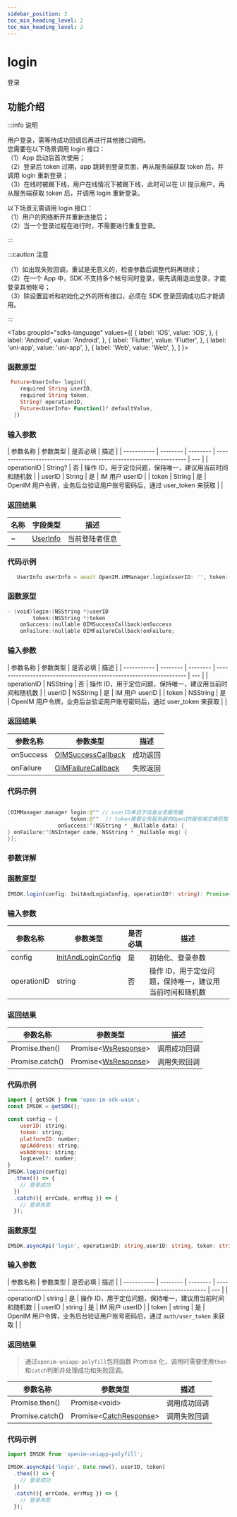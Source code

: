 ```yaml
---
sidebar_position: 2
toc_min_heading_level: 2
toc_max_heading_level: 2
---
```


# login

登录

## 功能介绍

:::info 说明

用户登录，需等待成功回调后再进行其他接口调用。  
您需要在以下场景调用 login 接口：  
（1）App 启动后首次使用；  
（2）登录后 token 过期，app 跳转到登录页面，再从服务端获取 token 后，并调用 login 重新登录；  
（3）在线时被踢下线，用户在线情况下被踢下线，此时可以在 UI 提示用户，再从服务端获取 token 后，并调用 login 重新登录。

以下场景无需调用 login 接口：  
（1）用户的网络断开并重新连接后；  
（2）当一个登录过程在进行时，不需要进行重复登录。

:::

:::caution 注意

（1）如出现失败回调，重试是无意义的，检查参数后调整代码再继续；  
（2）在一个 App 中，SDK 不支持多个帐号同时登录，需先调用退出登录，才能登录其他帐号；  
（3）除设置监听和初始化之外的所有接口，必须在 SDK 登录回调成功后才能调用。

:::

<Tabs
groupId="sdks-language"
values={[
{ label: 'iOS', value: 'iOS', },
{ label: 'Android', value: 'Android', },
{ label: 'Flutter', value: 'Flutter', },
{ label: 'uni-app', value: 'uni-app', },
{ label: 'Web', value: 'Web', },
]
}>

<TabItem value="Flutter">

### 函数原型

```dart showLineNumbers
 Future<UserInfo> login({
    required String userID,
    required String token,
    String? operationID,
    Future<UserInfo> Function()? defaultValue,
  })
```

### 输入参数

| 参数名称    | 参数类型 | 是否必填 | 描述                                                                |
| ----------- | -------- | -------- | ------------------------------------------------------------------- | --- |
| operationID | String?  | 否       | 操作 ID，用于定位问题，保持唯一，建议用当前时间和随机数             |
| userID      | String   | 是       | IM 用户 userID                                                      |
| token       | String   | 是       | OpenIM 用户令牌，业务后台验证用户账号密码后，通过 user_token 来获取 |     |

### 返回结果

| 名称 | 字段类型                                      | 描述           |
| ---- | --------------------------------------------- | -------------- |
| ~    | [UserInfo](docs/sdks/Class/User/UserInfo.mdx) | 当前登陆者信息 |

### 代码示例

```dart showLineNumbers
   UserInfo userInfo = await OpenIM.iMManager.login(userID: '', token: '');
```

</TabItem>

<TabItem value="iOS">

### 函数原型

```swift showLineNumbers
- (void)login:(NSString *)userID
        token:(NSString *)token
    onSuccess:(nullable OIMSuccessCallback)onSuccess
    onFailure:(nullable OIMFailureCallback)onFailure;
```

### 输入参数

| 参数名称    | 参数类型 | 是否必填 | 描述                                                                |
| ----------- | -------- | -------- | ------------------------------------------------------------------- | --- |
| operationID | NSString | 否       | 操作 ID，用于定位问题，保持唯一，建议用当前时间和随机数             |
| userID      | NSString | 是       | IM 用户 userID                                                      |
| token       | NSString | 是       | OpenIM 用户令牌，业务后台验证用户账号密码后，通过 user_token 来获取 |     |

### 返回结果

| 参数名称  | 参数类型                                               | 描述     |
| --------- | ------------------------------------------------------ | -------- |
| onSuccess | [OIMSuccessCallback](docs/sdks/Callback/onSuccess.mdx) | 成功返回 |
| onFailure | [OIMFailureCallback](docs/sdks/Callback/onError.mdx)   | 失败返回 |

### 代码示例

```swift showLineNumbers

[OIMManager.manager login:@"" // userID来自于自身业务服务器
                    token:@""  // token需要业务服务器向OpenIM服务端交换获取
                onSuccess:^(NSString * _Nullable data) {
} onFailure:^(NSInteger code, NSString * _Nullable msg) {
}];

```

</TabItem>

<TabItem value="Android">

### 参数详解

</TabItem>

<TabItem value="Web">

### 函数原型

```ts showLineNumbers
IMSDK.login(config: InitAndLoginConfig, operationID?: string): Promise<WsResponse>
```

### 输入参数

| 参数名称    | 参数类型                                              | 是否必填 | 描述                                                    |
| ----------- | ----------------------------------------------------- | -------- | ------------------------------------------------------- |
| config      | [InitAndLoginConfig](docs/sdks/Class/Init/Config.mdx) | 是       | 初始化、登录参数                                        |
| operationID | string                                                | 否       | 操作 ID，用于定位问题，保持唯一，建议用当前时间和随机数 |

### 返回结果

| 参数名称        | 参数类型                                                      | 描述         |
| --------------- | ------------------------------------------------------------- | ------------ |
| Promise.then()  | Promise<[WsResponse](docs/sdks/Class/Response/Response.mdx)\> | 调用成功回调 |
| Promise.catch() | Promise<[WsResponse](docs/sdks/Class/Response/Response.mdx)\> | 调用失败回调 |

### 代码示例

```js showLineNumbers
import { getSDK } from 'open-im-sdk-wasm';
const IMSDK = getSDK();

const config = {
    userID: string;
    token: string;
    platformID: number;
    apiAddress: string;
    wsAddress: string;
    logLevel?: number;
}
IMSDK.login(config)
  .then(() => {
    // 登录成功
  })
  .catch(({ errCode, errMsg }) => {
    // 登录失败
  });
```

</TabItem>

<TabItem value="uni-app">

### 函数原型

```ts showLineNumbers
IMSDK.asyncApi('login', operationID: string,userID: string, token: string): Promise<void>
```

### 输入参数

| 参数名称    | 参数类型 | 是否必填 | 描述                                                                       |
| ----------- | -------- | -------- | -------------------------------------------------------------------------- | --- |
| operationID | string   | 是       | 操作 ID，用于定位问题，保持唯一，建议用当前时间和随机数                    |
| userID      | string   | 是       | IM 用户 userID                                                             |
| token       | string   | 是       | OpenIM 用户令牌，业务后台验证用户账号密码后，通过 `auth/user_token` 来获取 |     |

### 返回结果

> 通过`openim-uniapp-polyfill`包将函数 Promise 化，调用时需要使用`then`和`catch`判断并处理成功和失败回调。

| 参数名称        | 参数类型                                                         | 描述         |
| --------------- | ---------------------------------------------------------------- | ------------ |
| Promise.then()  | Promise<void\>                                                   | 调用成功回调 |
| Promise.catch() | Promise<[CatchResponse](docs/sdks/Class/Response/Response.mdx)\> | 调用失败回调 |

### 代码示例

```js showLineNumbers
import IMSDK from 'openim-uniapp-polyfill';

IMSDK.asyncApi('login', Date.now(), userID, token)
  .then(() => {
    // 登录成功
  })
  .catch(({ errCode, errMsg }) => {
    // 登录失败
  });
```

</TabItem>

</Tabs>
